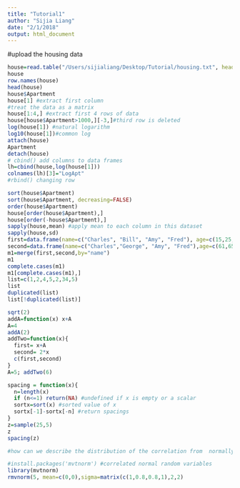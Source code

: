 ```yaml
---
title: "Tutorial1"
author: "Sijia Liang"
date: "2/1/2018"
output: html_document
---
```

#upload the housing data
```r
house=read.table("/Users/sijialiang/Desktop/Tutorial/housing.txt", header=T)
house
row.names(house)
head(house)
house$Apartment
house[1] #extract first column
#treat the data as a matrix
house[1:4,] #extract first 4 rows of data
house[house$Apartment>1000,][-3,]#third row is deleted
log(house[1]) #natural logarithm
log10(house[1])#common log
attach(house)
Apartment
detach(house)
# cbind() add columns to data frames
lh=cbind(house,log(house[1]))
colnames(lh)[3]="LogApt"
#rbind() changing row
```

```r
sort(house$Apartment)
sort(house$Apartment, decreasing=FALSE)
order(house$Apartment)
house[order(house$Apartment),]
house[order(-house$Apartment),]
sapply(house,mean) #apply mean to each column in this dataset
sapply(house,sd)
first=data.frame(name=c("Charles", "Bill", "Amy", "Fred"), age=c(15,25,NA,22))
second=data.frame(name=c("Charles","George", "Amy", "Fred"),age=c(61,65,60,67))
m1=merge(first,second,by="name")
m1
complete.cases(m1)
m1[complete.cases(m1),]
list=c(1,2,4,5,2,34,5)
list
duplicated(list)
list[!duplicated(list)]
```

```r
sqrt(2)
addA=function(x) x+A
A=4
addA(2)
addTwo=function(x){
  first= x+A
  second= 2*x
  c(first,second)
}
A=5; addTwo(6)
```
```r
spacing = function(x){
  n=length(x)
  if (n<=1) return(NA) #undefined if x is empty or a scalar
  sortx=sort(x) #sorted value of x
  sortx[-1]-sortx[-n] #return spacings
}
z=sample(25,5)
z
spacing(z)

#how can we describe the distribution of the correlation from  normally distributed samples?

#install.packages('mvtnorm') #correlated normal random variables
library(mvtnorm)
rmvnorm(5, mean=c(0,0),sigma=matrix(c(1,0.8,0.8,1),2,2)

```
